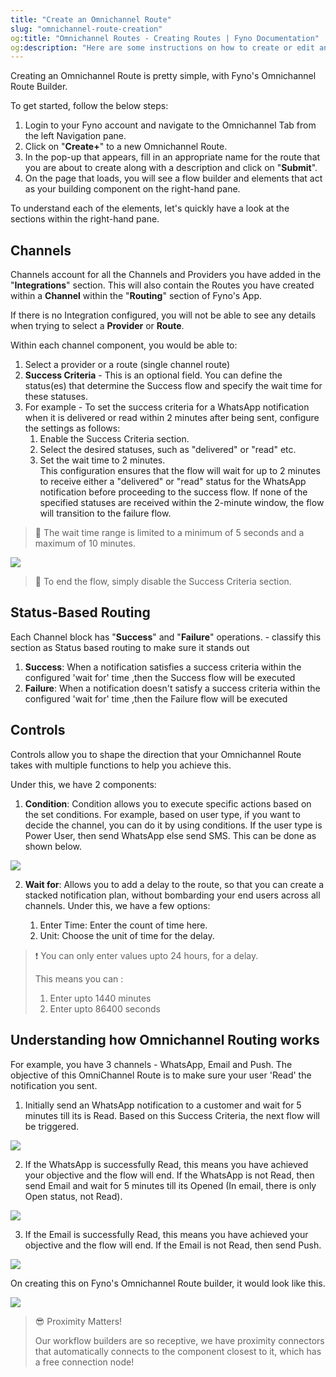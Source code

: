 ```yaml
---
title: "Create an Omnichannel Route"
slug: "omnichannel-route-creation"
og:title: "Omnichannel Routes - Creating Routes | Fyno Documentation"
og:description: "Here are some instructions on how to create or edit an omnichannel route."
---
```


Creating an Omnichannel Route is pretty simple, with Fyno's Omnichannel Route Builder.

To get started, follow the below steps:

1. Login to your Fyno account and navigate to the Omnichannel Tab from the left Navigation pane.
2. Click on "**Create+**" to a new Omnichannel Route.
3. In the pop-up that appears, fill in an appropriate name for the route that you are about to create along with a description and click on "**Submit**".
4. On the page that loads, you will see a flow builder and elements that act as your building component on the right-hand pane.

To understand each of the elements, let's quickly have a look at the sections within the right-hand pane.

## Channels

Channels account for all the Channels and Providers you have added in the "**Integrations**" section. This will also contain the Routes you have created within a **Channel** within the "**Routing**" section of Fyno's App.

If there is no Integration configured, you will not be able to see any details when trying to select a **Provider** or **Route**.

Within each channel component, you would be able to:

1. Select a provider or a route (single channel route)
2. **Success Criteria** - This is an optional field. You can define the status(es) that determine the Success flow and specify the wait time for these statuses.
3. For example - To set the success criteria for a WhatsApp notification when it is delivered or read within 2 minutes after being sent, configure the settings as follows:
    1. Enable the Success Criteria section.
    2. Select the desired statuses, such as "delivered" or "read" etc.
    3. Set the wait time to 2 minutes.  
       This configuration ensures that the flow will wait for up to 2 minutes to receive either a "delivered" or "read" status for the WhatsApp notification before proceeding to the success flow. If none of the specified statuses are received within the 2-minute window, the flow will transition to the failure flow.

> 📘 The wait time range is limited to a minimum of 5 seconds and a maximum of 10 minutes.

![](/images/44d4aef-new_omni_status.png)

> 📘 To end the flow, simply disable the Success Criteria section.

## Status-Based Routing

Each Channel block has "**Success**" and "**Failure**" operations. - classify this section as Status based routing to make sure it stands out

1. **Success**: When a notification satisfies a success criteria within the configured 'wait for' time ,then the Success flow will be executed
2. **Failure**: When a notification doesn't satisfy a success criteria within the configured 'wait for' time ,then the Failure flow will be executed

## Controls

Controls allow you to shape the direction that your Omnichannel Route takes with multiple functions to help you achieve this.

Under this, we have 2 components:

1. **Condition**: Condition allows you to execute specific actions based on the set conditions. For example, based on user type, if you want to decide the channel, you can do it by using conditions. If the user type is Power User, then send WhatsApp else send SMS. This can be done as shown below.

![](/images/1e38666-omni-channel-route.png)

2. **Wait for**: Allows you to add a delay to the route, so that you can create a stacked notification plan, without bombarding your end users across all channels. Under this, we have a few options:

    1. Enter Time: Enter the count of time here.
    2. Unit: Choose the unit of time for the delay.

> ❗️ You can only enter values upto 24 hours, for a delay.
>
> This means you can :
>
> 1. Enter upto 1440 minutes
> 2. Enter upto 86400 seconds

## Understanding how Omnichannel Routing works

For example, you have 3 channels - WhatsApp, Email and Push. The objective of this OmniChannel Route is to make sure your user 'Read' the notification you sent.

1. Initially send an WhatsApp notification to a customer and wait for 5 minutes till its is Read. Based on this Success Criteria, the next flow will be triggered.

![](/images/8883b72-whatsapp_omni.png)

2. If the WhatsApp is successfully Read, this means you have achieved your objective and the flow will end. If the WhatsApp is not Read, then send Email and wait for 5 minutes till its Opened (In email, there is only Open status, not Read).

![](/images/2278b7b-email_omni.png)

3. If the Email is successfully Read, this means you have achieved your objective and the flow will end. If the Email is not Read, then send Push.

![](/images/6956a7a-push_omni.png)

On creating this on Fyno's Omnichannel Route builder, it would look like this.

![](/images/916fdc4-omni_channel_route.png)

> 😎 Proximity Matters!
>
> Our workflow builders are so receptive, we have proximity connectors that automatically connects to the component closest to it, which has a free connection node!
